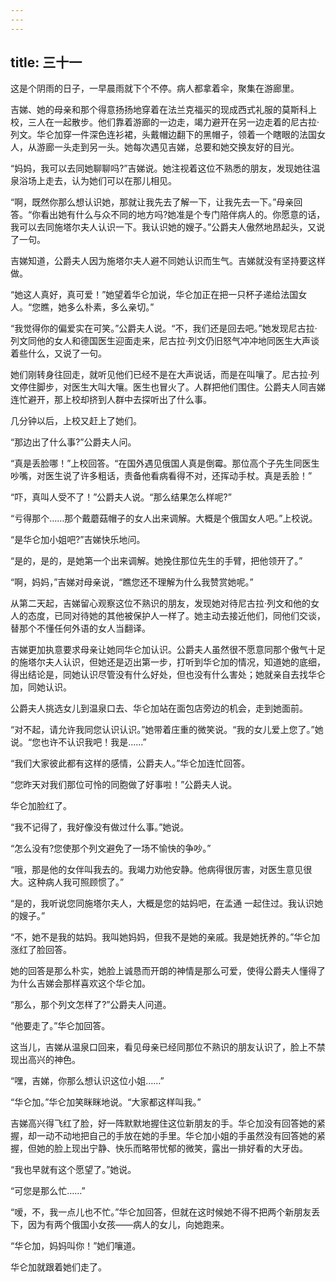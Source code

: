 ```yaml
---
---
---
```

title: 三十一
---




这是个阴雨的日子，一早晨雨就下个不停。病人都拿着伞，聚集在游廊里。

吉娣、她的母亲和那个得意扬扬地穿着在法兰克福买的现成西式礼服的莫斯科上校，三人在一起散步。他们靠着游廊的一边走，竭力避开在另一边走着的尼古拉·列文。华仑加穿一件深色连衫裙，头戴帽边翻下的黑帽子，领着一个瞎眼的法国女人，从游廊一头走到另一头。她每次遇见吉娣，总要和她交换友好的目光。

“妈妈，我可以去同她聊聊吗?”吉娣说。她注视着这位不熟悉的朋友，发现她往温泉浴场上走去，认为她们可以在那儿相见。

“啊，既然你那么想认识她，那就让我先去了解一下，让我先去一下。”母亲回答。“你看出她有什么与众不同的地方吗?她准是个专门陪伴病人的。你愿意的话，我可以去同施塔尔夫人认识一下。我认识她的嫂子。”公爵夫人傲然地昂起头，又说了一句。

吉娣知道，公爵夫人因为施塔尔夫人避不同她认识而生气。吉娣就没有坚持要这样做。

“她这人真好，真可爱！”她望着华仑加说，华仑加正在把一只杯子递给法国女人。“您瞧，她多么朴素，多么亲切。”

“我觉得你的偏爱实在可笑。”公爵夫人说。“不，我们还是回去吧。”她发现尼古拉·列文同他的女人和德国医生迎面走来，尼古拉·列文仍旧怒气冲冲地同医生大声谈着些什么，又说了一句。

她们刚转身往回走，就听见他们已经不是在大声说话，而是在叫嚷了。尼古拉·列文停住脚步，对医生大叫大嚷。医生也冒火了。人群把他们围住。公爵夫人同吉娣连忙避开，那上校却挤到人群中去探听出了什么事。

几分钟以后，上校又赶上了她们。

“那边出了什么事?”公爵夫人问。

“真是丢脸哪！”上校回答。“在国外遇见俄国人真是倒霉。那位高个子先生同医生吵嘴，对医生说了许多粗话，责备他看病看得不对，还挥动手杖。真是丢脸！”

“吓，真叫人受不了！”公爵夫人说。“那么结果怎么样呢?”

“亏得那个……那个戴蘑菇帽子的女人出来调解。大概是个俄国女人吧。”上校说。

“是华仑加小姐吧?”吉娣快乐地问。

“是的，是的，是她第一个出来调解。她挽住那位先生的手臂，把他领开了。”

“啊，妈妈，”吉娣对母亲说，“瞧您还不理解为什么我赞赏她呢。”

从第二天起，吉娣留心观察这位不熟识的朋友，发现她对待尼古拉·列文和他的女人的态度，已同对待她的其他被保护人一样了。她主动去接近他们，同他们交谈，替那个不懂任何外语的女人当翻译。

吉娣更加执意要求母亲让她同华仑加认识。公爵夫人虽然很不愿意同那个傲气十足的施塔尔夫人认识，但她还是迈出第一步，打听到华仑加的情况，知道她的底细，得出结论是，同她认识尽管没有什么好处，但也没有什么害处；她就亲自去找华仑加，同她认识。

公爵夫人挑选女儿到温泉口去、华仑加站在面包店旁边的机会，走到她面前。

“对不起，请允许我同您认识认识。”她带着庄重的微笑说。“我的女儿爱上您了。”她说。“您也许不认识我吧！我是……”

“我们大家彼此都有这样的感情，公爵夫人。”华仑加连忙回答。

“您昨天对我们那位可怜的同胞做了好事啦！”公爵夫人说。

华仑加脸红了。

“我不记得了，我好像没有做过什么事。”她说。

“怎么没有?您使那个列文避免了一场不愉快的争吵。”

“哦，那是他的女伴叫我去的。我竭力劝他安静。他病得很厉害，对医生意见很大。这种病人我可照顾惯了。”

“是的，我听说您同施塔尔夫人，大概是您的姑妈吧，在孟通 一起住过。我认识她的嫂子。”

“不，她不是我的姑妈。我叫她妈妈，但我不是她的亲戚。我是她抚养的。”华仑加涨红了脸回答。

她的回答是那么朴实，她脸上诚恳而开朗的神情是那么可爱，使得公爵夫人懂得了为什么吉娣会那样喜欢这个华仑加。

“那么，那个列文怎样了?”公爵夫人问道。

“他要走了。”华仑加回答。

这当儿，吉娣从温泉口回来，看见母亲已经同那位不熟识的朋友认识了，脸上不禁现出高兴的神色。

“嘿，吉娣，你那么想认识这位小姐……”

“华仑加。”华仑加笑眯眯地说。“大家都这样叫我。”

吉娣高兴得飞红了脸，好一阵默默地握住这位新朋友的手。华仑加没有回答她的紧握，却一动不动地把自己的手放在她的手里。华仑加小姐的手虽然没有回答她的紧握，但她的脸上现出宁静、快乐而略带忧郁的微笑，露出一排好看的大牙齿。

“我也早就有这个愿望了。”她说。

“可您是那么忙……”

“嗳，不，我一点儿也不忙。”华仑加回答，但就在这时候她不得不把两个新朋友丢下，因为有两个俄国小女孩——病人的女儿，向她跑来。

“华仑加，妈妈叫你！”她们嚷道。

华仑加就跟着她们走了。